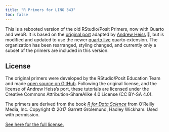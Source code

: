 ```yaml
---
title: "R Primers for LING 343"
toc: false
---
```


This is a rebooted version of the old RStudio/Posit Primers, now with Quarto and webR. It is based on the [original port](https://r-primers.andrewheiss.com/) adapted by [Andrew Heiss](https://www.andrewheiss.com/) 🙏, but is modified and updated to use the newer [quarto live](https://github.com/r-wasm/quarto-live) quarto extension. The organization has been rearranged, styling changed, and currently only a subset of the primers are included in this version.

## License {.appendix}

The original primers were developed by the RStudio/Posit Education Team and made [open source on GitHub](https://github.com/rstudio-education/primers). Following the original license, and the license of Andrew Heiss's port, these tutorials are licensed under the Creative Commons Attribution-ShareAlike 4.0 License (CC BY-SA 4.0).

The primers are derived from the book [*R for Data Science*](https://r4ds.had.co.nz/) from O'Reilly Media, Inc. Copyright © 2017 Garrett Grolemund, Hadley Wickham. Used with permission.

[See here for the full license.](https://github.com/lisalevinson/r-primers-ll/blob/main/LICENSE.md)
